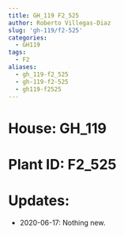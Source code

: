 ```yaml
---
title: GH_119 F2_525
author: Roberto Villegas-Diaz
slug: 'gh-119/f2-525'
categories:
  - GH119
tags:
  - F2
aliases:
  - gh_119-f2_525
  - gh-119-f2-525
  - gh119-f2525
---
```


# **House**: GH_119
# **Plant ID**: F2_525
# **Updates**: 
 - 2020-06-17: Nothing new.
